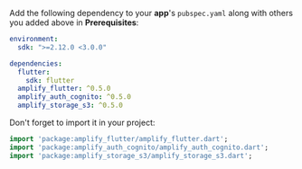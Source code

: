 Add the following dependency to your **app**'s `pubspec.yaml` along with others you added above in **Prerequisites**:

```yaml
environment:
  sdk: ">=2.12.0 <3.0.0"

dependencies:
  flutter:
    sdk: flutter
  amplify_flutter: ^0.5.0
  amplify_auth_cognito: ^0.5.0
  amplify_storage_s3: ^0.5.0
```

Don't forget to import it in your project:

```dart
import 'package:amplify_flutter/amplify_flutter.dart';
import 'package:amplify_auth_cognito/amplify_auth_cognito.dart';
import 'package:amplify_storage_s3/amplify_storage_s3.dart';
```
